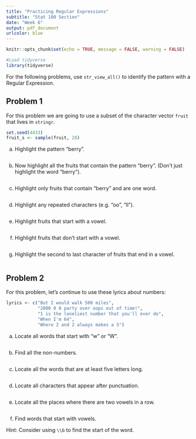 ```yaml
---
title: "Practicing Regular Expressions"
subtitle: "Stat 100 Section"
date: "Week 6"
output: pdf_document
urlcolor: blue
---
```


```r
knitr::opts_chunk$set(echo = TRUE, message = FALSE, warning = FALSE)
```

```r
#Load tidyverse
library(tidyverse)
```


For the following problems, use `str_view_all()` to identify the pattern with a Regular Expression.

## Problem 1

For this problem we are going to use a subset of the character vector `fruit` that lives in `stringr`.

```r
set.seed(4433)
fruit_s <- sample(fruit, 20)
```


a. Highlight the pattern "berry".

```r

```

b. Now highlight all the fruits that contain the pattern "berry".  (Don't just highlight the word "berry").

```r

```

c. Highlight only fruits that contain "berry" and are one word.

```r

```

d. Highlight any repeated characters (e.g. "oo", "ll").

```r

```

e. Highlight fruits that start with a vowel.

```r

```

f. Highlight fruits that don't start with a vowel.

```r

```

g. Highlight the second to last character of fruits that end in a vowel.

```r

```

## Problem 2

For this problem, let's continue to use these lyrics about numbers:

```r
lyrics <- c("But I would walk 500 miles",
            "2000 0 0 party over oops out of time!", 
            "1 is the loneliest number that you'll ever do",
            "When I'm 64",
            "Where 2 and 2 always makes a 5")
```



a. Locate all words that start with "w" or "W".


```r

```

b. Find all the non-numbers.

```r

```


c. Locate all the words that are at least five letters long.

```r

```

d. Locate all characters that appear after punctuation.

```r

```


e. Locate all the places where there are two vowels in a row.


```r

```

f. Find words that start with vowels.

Hint: Consider using `\\b` to find the start of the word.

```r

```


